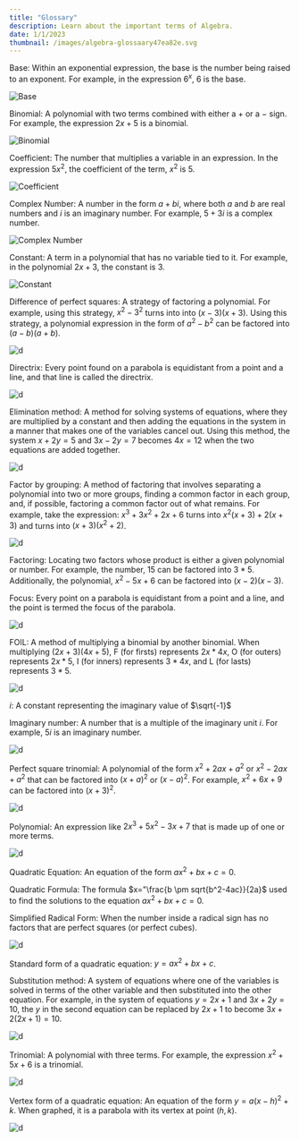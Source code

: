 ```yaml
---
title: "Glossary"
description: Learn about the important terms of Algebra.
date: 1/1/2023
thumbnail: /images/algebra-glossaary47ea82e.svg
---
```


Base: Within an exponential expression, the base is the number being raised to an exponent. For example, in the expression $6^x$, $6$ is the base.

![Base](/images/IntroductiontoExponentsLabelBaseExponent.svg) 

Binomial: A polynomial with two terms combined with either a $+$ or a $-$ sign. For example, the expression $2x + 5$ is a binomial.

![Binomial](/images/binomial_defin.png) 

Coefficient: The number that multiplies a variable in an expression. In the expression $5x^2$, the coefficient of the term, $x^2$  is $5$.

![Coefficient](/images/variable-constant.svg) 

Complex Number: A number in the form $a + bi$, where both $a$ and $b$ are real numbers and $i$ is an imaginary number. For example, $5 + 3i$ is a complex number. 

![Complex Number](/images/1cBmAHyVZM-diagram.png)   

Constant: A term in a polynomial that has no variable tied to it. For example, in the polynomial $2x + 3$, the constant is $3$. 

![Constant](/images/constant-def.svg)

Difference of perfect squares: A strategy of factoring a polynomial. For example, using this strategy, $x^2 - 3^2$ turns into into $(x - 3)(x + 3)$. Using this strategy, a polynomial expression in the form of $a^2-b^2$ can be factored into $(a-b)(a+b)$.  

![d](/images/difoperfectsquares.png)   

Directrix: Every point found on a parabola is equidistant from a point and a line, and that line is called the directrix.  

![d](/images/directrix-toimg.gif)   

Elimination method: A method for solving systems of equations, where they are multiplied by a constant and then adding the equations in the system in a manner that makes one of the variables cancel out. Using this method, the system $x + 2y = 5$ and $3x - 2y = 7$ becomes $4x = 12$ when the two equations are added together.  

![d](/images/Elimination-Method.png)   

Factor by grouping: A method of factoring that involves separating a polynomial into two or more groups, finding a common factor in each group, and, if possible, factoring a common factor out of what remains. For example, take the expression: $x^3 + 3x^2 + 2x + 6$ turns into $x^2(x + 3) + 2(x + 3)$ and turns into $(x + 3)(x^2 + 2)$.  

![d](/images/factoring-by-grouping.png)   

Factoring: Locating two factors whose product is either a given polynomial or number. For example, the number, $15$ can be factored into $3*5$. Additionally, the polynomial, $x^2 - 5x + 6$ can be factored into $(x-2) (x-3)$.  

Focus: Every point on a parabola is equidistant from a point and a line, and the point is termed the focus of the parabola.  

![d](/images/focusonmeplease.gif)   

FOIL: A method of multiplying a binomial by another binomial. When multiplying $(2x + 3)(4x + 5)$, F (for firsts) represents $2x*4x$, O (for outers) represents $2x*5$, I (for inners) represents $3*4x$, and L (for lasts) represents $3*5$.  

![d](/images/foil-method.png)   

$i$: A constant representing the imaginary value of $\sqrt{-1}$  

Imaginary number: A number that is a multiple of the imaginary unit $i$. For example, $5i$ is an imaginary number.

![d](/images/imaginary-fdgsnbgfnumbers.png) 

Perfect square trinomial: A polynomial of the form $x^2 + 2ax + a^2$ or $x^2 - 2ax + a^2$ that can be factored into $(x + a)^2$ or $(x - a)^2$. For example, $x^2 + 6x + 9$ can be factored into $(x + 3)^2$.  

![d](/images/factoring-perfect-square-trinomials.png)   

Polynomial: An expression like $2x^3 + 5x^2 - 3x + 7$ that is made up of one or more terms.  

![d](/images/polynomial_example.png)   

Quadratic Equation: An equation of the form $ax^2 + bx + c = 0$.  

Quadratic Formula: The formula $x="\frac{b \pm sqrt{b^2-4ac}}{2a}$ used to find the solutions to the equation $ax^2 + bx + c = 0$.  

Simplified Radical Form: When the number inside a radical sign has no factors that are perfect squares (or perfect cubes).  

![d](/images/simoplwradicalform.png)  

Standard form of a quadratic equation: $y = ax^2 + bx + c$.  

Substitution method: A system of equations where one of the variables is solved in terms of the other variable and then substituted into the other equation. For example, in the system of equations $y = 2x + 1$ and $3x + 2y = 10$, the $y$ in the second equation can be replaced by $2x + 1$ to become $3x + 2(2x + 1) = 10$.  

![d](/images/defining-y-in-terms-of-x-1.webp)   

Trinomial: A polynomial with three terms. For example, the expression $x^2 + 5x + 6$ is a trinomial.  

![d](/images/trinomialdgfgggsggsg.png)   

Vertex form of a quadratic equation: An equation of the form $y = a(x-h)^2 + k$. When graphed, it is a parabola with its vertex at point $(h, k)$.  

![d](/images/vertex-formmfddsfdsf.png)
